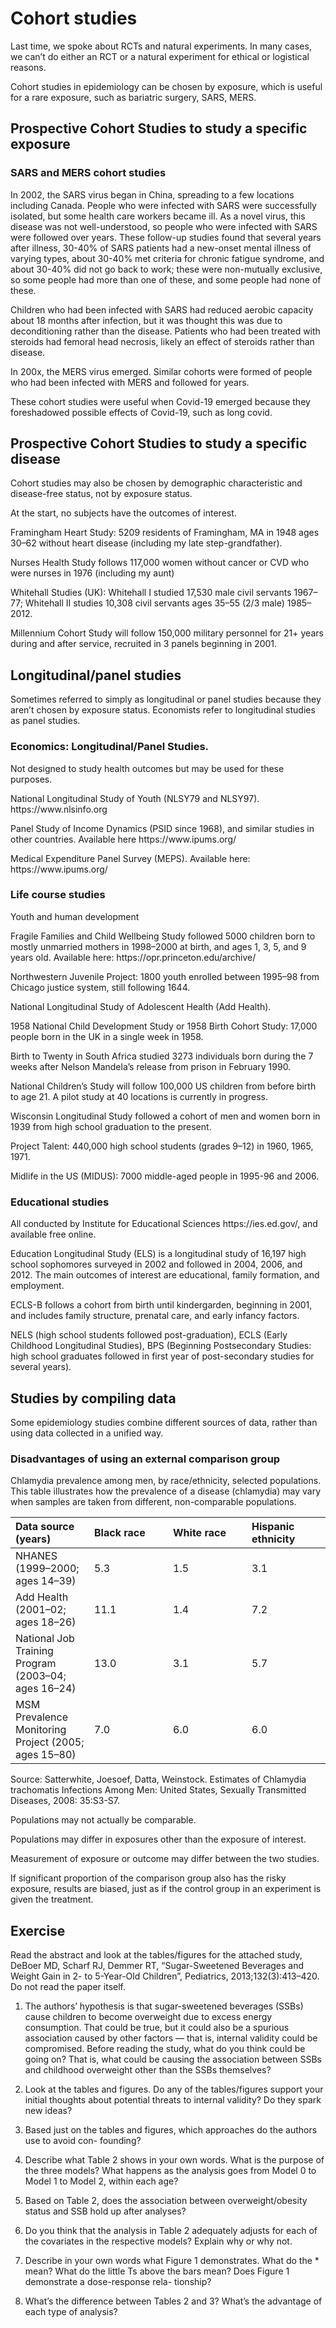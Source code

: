 # Cohort studies

Last time, we spoke about RCTs and natural experiments. In many cases, we can’t do either an RCT or a natural experiment for ethical or logistical reasons. 

Cohort studies in epidemiology can be chosen by exposure, which is useful for a rare exposure, such as bariatric surgery, SARS, MERS.

## Prospective Cohort Studies to study a specific exposure

### SARS and MERS cohort studies   

In 2002, the SARS virus began in China, spreading to a few locations including Canada. People who were infected with SARS were successfully isolated, but some health care workers became ill. As a novel virus, this disease was not well-understood, so people who were infected with SARS were followed over years. These follow-up studies found that several years after illness, 30-40% of SARS patients had a new-onset mental illness of varying types, about 30-40% met criteria for chronic fatigue syndrome, and about 30-40% did not go back to work; these were non-mutually exclusive, so some people had more than one of these, and some people had none of these. 

Children who had been infected with SARS had reduced aerobic capacity about 18 months after infection, but it was thought this was due to deconditioning rather than the disease.  Patients who had been treated with steroids had femoral head necrosis, likely an effect of steroids rather than disease.

In 200x, the MERS virus emerged. Similar cohorts were formed of people who had been infected with MERS and followed for years.  

These cohort studies were useful when Covid-19 emerged because they foreshadowed possible effects of Covid-19, such as long covid.

## Prospective Cohort Studies to study a specific disease

Cohort studies may also be chosen by demographic characteristic and disease-free status, not by exposure status. 

At the start, no subjects have the outcomes of interest.

Framingham Heart Study: 5209 residents of Framingham, MA in 1948 ages 30--62 without heart disease (including my late step-grandfather). 

Nurses Health Study follows 117,000 women without cancer or CVD who were nurses in 1976 (including my aunt) 

Whitehall Studies (UK): Whitehall I studied 17,530 male civil servants 1967--77; Whitehall II studies 10,308 civil servants ages 35--55 (2/3 male) 1985--2012. 

Millennium Cohort Study will follow 150,000 military personnel for 21+ years during and after service, recruited in 3 panels beginning in 2001.


## Longitudinal/panel studies 

Sometimes referred to simply as longitudinal or panel studies because they aren't chosen by exposure status. Economists refer to longitudinal studies as panel studies.


### Economics: Longitudinal/Panel Studies. 

Not designed to study health outcomes but may be used for these purposes. 

National Longitudinal Study of Youth (NLSY79 and NLSY97). https://www.nlsinfo.org 

Panel Study of Income Dynamics (PSID since 1968), and similar studies in other countries. Available here https://www.ipums.org/ 

Medical Expenditure Panel Survey (MEPS). Available here: https://www.ipums.org/ 

### Life course studies

Youth and human development 

Fragile Families and Child Wellbeing Study followed 5000 children born to mostly unmarried mothers in 1998--2000 at birth, and ages 1, 3, 5, and 9 years old. Available here: https://opr.princeton.edu/archive/ 

Northwestern Juvenile Project: 1800 youth enrolled between 1995--98 from Chicago justice system, still following 1644. 

National Longitudinal Study of Adolescent Health (Add Health). 

1958 National Child Development Study or 1958 Birth Cohort Study: 17,000 people born in the UK in a single week in 1958. 

Birth to Twenty in South Africa studied 3273 individuals born during the 7 weeks after Nelson Mandela's release from prison in February 1990. 

National Children's Study will follow 100,000 US children from before birth to age 21. A pilot study at 40 locations is currently in progress. 

Wisconsin Longitudinal Study followed a cohort of men and women born in 1939 from high school graduation to the present. 

Project Talent: 440,000 high school students (grades 9--12) in 1960, 1965, 1971. 

Midlife in the US (MIDUS): 7000 middle-aged people in 1995-96 and 2006.

### Educational studies 

All conducted by Institute for Educational Sciences https://ies.ed.gov/, and available free online.

Education Longitudinal Study (ELS) is a longitudinal study of 16,197 high school sophomores surveyed in 2002 and followed in 2004, 2006, and 2012. The main outcomes of interest are educational, family formation, and employment. 

ECLS-B follows a cohort from birth until kindergarden, beginning in 2001, and includes family structure, prenatal care, and early infancy factors. 

NELS (high school students followed post-graduation), ECLS (Early Childhood Longitudinal Studies), BPS (Beginning Postsecondary Studies: high school graduates followed in first year of post-secondary studies for several years).

## Studies by compiling data

Some epidemiology studies combine different sources of data, rather than using data collected in a unified way.  

### Disadvantages of using an external comparison group 

Chlamydia prevalence among men, by race/ethnicity, selected populations. This table illustrates how the prevalence of a disease (chlamydia) may vary when samples are taken from different, non-comparable populations.

| Data source (years)                                   | Black race | White race | Hispanic ethnicity |
|:-----------------|:-----------------|:-----------------|:-----------------|
| NHANES (1999--2000; ages 14--39)                      | 5.3        | 1.5        | 3.1                |
| Add Health (2001--02; ages 18--26)                    | 11.1       | 1.4        | 7.2                |
| National Job Training Program (2003--04; ages 16--24) | 13.0       | 3.1        | 5.7                |
| MSM Prevalence Monitoring Project (2005; ages 15--80) | 7.0        | 6.0        | 6.0                |

Source: Satterwhite, Joesoef, Datta, Weinstock. Estimates of Chlamydia trachomatis Infections Among Men: United States, Sexually Transmitted Diseases, 2008: 35:S3-S7.

Populations may not actually be comparable. 

Populations may differ in exposures other than the exposure of interest. 

Measurement of exposure or outcome may differ between the two studies. 

If significant proportion of the comparison group also has the risky exposure, results are biased, just as if the control group in an experiment is given the treatment.

## Exercise 
Read the abstract and look at the tables/figures for the attached study, DeBoer MD, Scharf RJ, Demmer RT, "Sugar-Sweetened Beverages and Weight Gain in 2- to 5-Year-Old Children", Pediatrics, 2013;132(3):413--420. Do not read the paper itself. 

1. The authors' hypothesis is that sugar-sweetened beverages (SSBs) cause children to become overweight due to excess energy consumption. That could be true, but it could also be a spurious association caused by other factors --- that is, internal validity could be compromised. Before reading the study, what do you think could be going on? That is, what could be causing the association between SSBs and childhood overweight other than the SSBs themselves? 

2. Look at the tables and figures. Do any of the tables/figures support your initial thoughts about potential threats to internal validity? Do they spark new ideas? 

3. Based just on the tables and figures, which approaches do the authors use to avoid con- founding? 

4. Describe what Table 2 shows in your own words. What is the purpose of the three models? What happens as the analysis goes from Model 0 to Model 1 to Model 2, within each age? 

5. Based on Table 2, does the association between overweight/obesity status and SSB hold up after analyses? 

6. Do you think that the analysis in Table 2 adequately adjusts for each of the covariates in the respective models? Explain why or why not. 

7. Describe in your own words what Figure 1 demonstrates. What do the * mean? What do the little Ts above the bars mean? Does Figure 1 demonstrate a dose-response rela- tionship? 

8. What's the difference between Tables 2 and 3? What's the advantage of each type of analysis?

